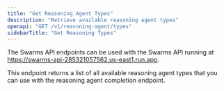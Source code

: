 ```yaml
---
title: "Get Reasoning Agent Types"
description: "Retrieve available reasoning agent types"
openapi: "GET /v1/reasoning-agent/types"
sidebarTitle: "Get Reasoning Types"
---
```


<Note>

The Swarms API endpoints can be used with the Swarms API running at https://swarms-api-285321057562.us-east1.run.app.

</Note>

This endpoint returns a list of all available reasoning agent types that you can use with the reasoning agent completion endpoint.

